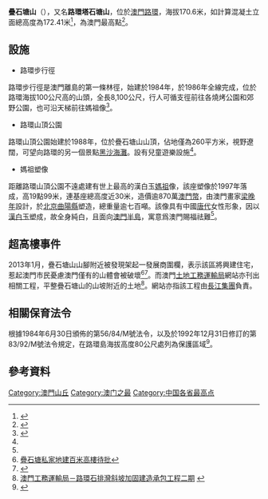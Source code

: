 {{Infobox Mountain
| table_width =
| Name             = 疊石塘山<br>{{lang|pt|Alto de Coloane}}
| other_name = 塔石塘山、路環高頂
| native_name = 
| Photo            = Alto de Coloane.jpg
| Photo size       = <!--照片大小-->
| photo_alt =
| Caption          = <!--照片說明-->
| elevation        = 170.6<!--海拔-->
| elevation_ref =
| prominence       = 172.4<!--相對高度-->
| prominence_ref =
| pushpin_map      = Macau
| pushpin_label_position = <!-- 圖標文字位置：left, right, top, bottom, none -->
| pushpin_map_caption    =
| pushpin_mapsize        = 100
| label =
| listing = [[中华人民共和国各省级行政区最高峰列表|中华人民共和国各省级行政区最高峰]]<small>（第33位）</small>
| map_relief = <!-- 如果不想使用Location map的地形圖，填map_relief=0 -->
| lat_d = 22| lat_m = 07| lat_s = 15| lat_NS = N
| long_d = 113| long_m = 33| long_s = 41| long_EW = E
| coord_type = <!--用於Template:Infobox coord，如果留空，預設為mountain-->
| region = <!--用於Template:Infobox coord-->
| display = <!--用於Template:Infobox coord，如果留空，預設為inline,title -->
| Location         = {{MAC}} [[路環|路環]]
}}

'''疊石塘山'''（{{lang-pt|Alto de Coloane}}），又名'''路環塔石塘山'''，位於[[澳門|澳門]][[路環|路環]]，海拔170.6米，如計算混凝土立面總高度為172.41米<ref>{{Cite web|title=路環最高|url=https://www.dscc.gov.mo/zh-hant/tripoints1_details/article/T112C.html|accessdate=|author=|date=|format=|publisher=DSCC|language=}}</ref>，為澳門最高點<ref name="wn1996">{{cite book|author1=黃漢强|coauthors=吳志良|title=《澳門總覽》(第二版) |date=1996|publisher=澳門基金會|isbn=9728147511|page=437}}</ref>。

==設施==
*路環步行徑
路環步行徑是澳門離島的第一條林徑，始建於1984年，於1986年全線完成，位於路環海拔100公尺高的山頭，全長8,100公尺，行人可循支徑前往各燒烤公園和郊野公園，也可沿天梯前往媽祖像<ref name="cg01">{{cite web|title=路環山頂公園|url=https://m.cityguide.gov.mo/c/sightseeing/Detail/garden?id=94f0f7db-8543-4820-8c0b-e99e36d3482b|website=City Guide|accessdate=2018-02-07|archive-date=2018-02-07|archive-url=https://web.archive.org/web/20180207123009/https://m.cityguide.gov.mo/c/sightseeing/Detail/garden?id=94f0f7db-8543-4820-8c0b-e99e36d3482b|dead-url=no}}</ref>。

*路環山頂公園
路環山頂公園始建於1988年，位於疊石塘山山頂，佔地僅為260平方米，視野遼闊，可望向路環的另一個景點[[黑沙海灘|黑沙海灘]]。設有兒童遊樂設施<ref name="wn1996"/>。

*媽祖塑像 
距離路環山頂公園不遠處建有世上最高的漢白玉[[媽祖|媽祖]]像，該座塑像於1997年落成，高19點99米，連基座總高度近30米，造價逾870萬[[澳門幣|澳門幣]]，由澳門畫家[[梁晚年|梁晚年]]設計，於[[北京|北京]][[曲陽縣|曲陽縣]]塑造，總重量逾七百噸。該像具有中國[[唐代|唐代]]女性形象，因以[[漢白玉|漢白玉]]塑成，故全身純白，且面向[[澳門半島|澳門半島]]，寓意爲澳門賜福祛難<ref name="wn1996"/>。

==超高樓事件==
{{main|疊石塘山超高樓項目風波}}
2013年1月，疊石塘山山腳附近被發現架起一發展商圍欄，表示該區將興建住宅，惹起澳門市民憂慮澳門僅有的山體會被破壞<ref>[http://www.shimindaily.net/v1/news/macau/疊石塘私家地建百米高樓待批/ 疊石塘私家地建百米高樓待批]{{dead link|date=2018年3月 |bot=InternetArchiveBot |fix-attempted=yes }}</ref><ref>{{cite news |url=http://www.shimindaily.net/v1/news/macau/關翠杏促特首凍結疊石塘項目/ |archive-url=https://web.archive.org/web/20160401075459/http://www.shimindaily.net/v1/news/macau/%E9%97%9C%E7%BF%A0%E6%9D%8F%E4%BF%83%E7%89%B9%E9%A6%96%E5%87%8D%E7%B5%90%E7%96%8A%E7%9F%B3%E5%A1%98%E9%A0%85%E7%9B%AE/ |title=關翠杏促特首凍結疊石塘項目 |publisher=[[市民日報|市民日報]] |location=澳門 |archive-date=2016-04-01 |access-date=2018-02-09 |language=zh-hant |deadurl=yes }}</ref>。而澳門[[土地工務運輸局|土地工務運輸局]]網站亦刊出相關工程，平整疊石塘山的山坡附近的土地<ref>[http://www.dssopt.gov.mo/zh_HANT/home/sitemap/id/144/construct_id/466/type/show 澳門工務運輸局－路環石排灣斜坡加固建造承包工程二期] {{webarchive|url=https://web.archive.org/web/20160304061939/http://www.dssopt.gov.mo/zh_HANT/home/sitemap/id/144/construct_id/466/type/show |date=2016-03-04 }}</ref>。網站亦指該工程由[[長江集團|長江集團]]負責。

==相關保育法令==
根據1984年6月30日頒佈的第56/84/M號法令，以及於1992年12月31日修訂的第83/92/M號法令規定，在路環島海拔高度80公尺處列為保護區域<ref name="icam01">{{cite news|title=路環步行徑|url=https://nature.iacm.gov.mo/c/trails/detail.aspx?id=d57597dc-dfc3-49e5-a599-9649673ca149|accessdate=2018-02-07|agency=民政總署|archive-url=https://web.archive.org/web/20180207130203/https://nature.iacm.gov.mo/c/trails/detail.aspx?id=d57597dc-dfc3-49e5-a599-9649673ca149|archive-date=2018-02-07|dead-url=yes}}</ref>。

==參考資料==
{{reflist}}

{{亞洲最高點}}
[[Category:澳門山丘|Category:澳門山丘]]
[[Category:澳门之最|Category:澳门之最]]
[[Category:中国各省最高点|Category:中国各省最高点]]